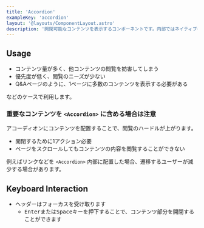 ```yaml
---
title: 'Accordion'
exampleKey: 'accordion'
layout: '@layouts/ComponentLayout.astro'
description: '開閉可能なコンテンツを表示するコンポーネントです。内部ではネイティブの<details>要素と<summary>要素を使用しています'
---
```


## Usage

- コンテンツ量が多く、他コンテンツの閲覧を妨害してしまう
- 優先度が低く、閲覧のニーズが少ない
- Q&Aページのように、1ページに多数のコンテンツを表示する必要がある

などのケースで利用します。

### 重要なコンテンツを `<Accordion>` に含める場合は注意

アコーディオンにコンテンツを配置することで、閲覧のハードルが上がります。

- 開閉するために1アクション必要
- ページをスクロールしてもコンテンツの内容を閲覧することができない

例えばリンクなどを `<Accordion>` 内部に配置した場合、遷移するユーザーが減少する場合があります。

## Keyboard Interaction

- ヘッダーはフォーカスを受け取ります
  - <kbd>Enter</kbd>または<kbd>Space</kbd>キーを押下することで、コンテンツ部分を開閉することができます
